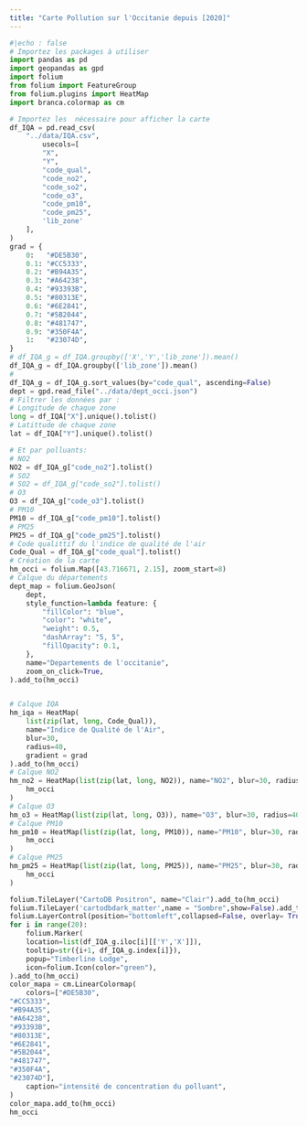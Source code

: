 ```yaml
---
title: "Carte Pollution sur l'Occitanie depuis [2020]"
---
```

```python
#|echo : false
# Importez les packages à utiliser
import pandas as pd
import geopandas as gpd
import folium
from folium import FeatureGroup
from folium.plugins import HeatMap
import branca.colormap as cm

# Importez les  nécessaire pour afficher la carte
df_IQA = pd.read_csv(
    "../data/IQA.csv",
        usecols=[
        "X",
        "Y",
        "code_qual",
        "code_no2",
        "code_so2",
        "code_o3",
        "code_pm10",
        "code_pm25",
        'lib_zone'
    ],
)
grad = {
    0:   "#DE5B30",
    0.1: "#CC5333",
    0.2: "#B94A35",
    0.3: "#A64238",
    0.4: "#93393B",
    0.5: "#80313E",
    0.6: "#6E2841",
    0.7: "#5B2044",
    0.8: "#481747",
    0.9: "#350F4A",
    1:   "#23074D",
}
# df_IQA_g = df_IQA.groupby(['X','Y','lib_zone']).mean()
df_IQA_g = df_IQA.groupby(['lib_zone']).mean()
# 
df_IQA_g = df_IQA_g.sort_values(by="code_qual", ascending=False)
dept = gpd.read_file("../data/dept_occi.json")
# Filtrer les données par :
# Longitude de chaque zone
long = df_IQA["X"].unique().tolist()
# Latittude de chaque zone
lat = df_IQA["Y"].unique().tolist()

# Et par polluants:
# NO2
NO2 = df_IQA_g["code_no2"].tolist()
# SO2
# SO2 = df_IQA_g["code_so2"].tolist()
# O3
O3 = df_IQA_g["code_o3"].tolist()
# PM10
PM10 = df_IQA_g["code_pm10"].tolist()
# PM25
PM25 = df_IQA_g["code_pm25"].tolist()
# Code qualittif du l'indice de qualité de l'air
Code_Qual = df_IQA_g["code_qual"].tolist()
# Création de la carte
hm_occi = folium.Map([43.716671, 2.15], zoom_start=8)
# Calque du départements
dept_map = folium.GeoJson(
    dept,
    style_function=lambda feature: {
        "fillColor": "blue",
        "color": "white",
        "weight": 0.5,
        "dashArray": "5, 5",
        "fillOpacity": 0.1,
    },
    name="Departements de l'occitanie",
    zoom_on_click=True,
).add_to(hm_occi)


# Calque IQA
hm_iqa = HeatMap(
    list(zip(lat, long, Code_Qual)),
    name="Indice de Qualité de l'Air",
    blur=30,
    radius=40,
    gradient = grad
).add_to(hm_occi)
# Calque NO2
hm_no2 = HeatMap(list(zip(lat, long, NO2)), name="NO2", blur=30, radius=40,show=False, gradient= grad).add_to(
    hm_occi
)
# Calque O3
hm_o3 = HeatMap(list(zip(lat, long, O3)), name="O3", blur=30, radius=40,show=False,gradient= grad).add_to(hm_occi)
# Calque PM10
hm_pm10 = HeatMap(list(zip(lat, long, PM10)), name="PM10", blur=30, radius=40,show=False, gradient= grad).add_to(
    hm_occi
)
# Calque PM25
hm_pm25 = HeatMap(list(zip(lat, long, PM25)), name="PM25", blur=30, radius=40,show=False, gradient=grad).add_to(
    hm_occi
)

folium.TileLayer("CartoDB Positron", name="Clair").add_to(hm_occi)
folium.TileLayer('cartodbdark_matter',name = "Sombre",show=False).add_to(hm_occi)
folium.LayerControl(position="bottomleft",collapsed=False, overlay= True).add_to(hm_occi)
for i in range(20):
    folium.Marker(
    location=list(df_IQA_g.iloc[i][['Y','X']]),
    tooltip=str({i+1, df_IQA_g.index[i]}),
    popup="Timberline Lodge",
    icon=folium.Icon(color="green"),
).add_to(hm_occi)
color_mapa = cm.LinearColormap(
    colors=["#DE5B30",
"#CC5333",
"#B94A35",
"#A64238",
"#93393B",
"#80313E",
"#6E2841",
"#5B2044",
"#481747",
"#350F4A",
"#23074D"],
    caption="intensité de concentration du polluant",
)
color_mapa.add_to(hm_occi)
hm_occi
```
